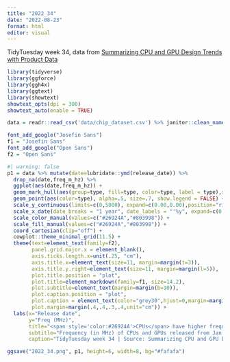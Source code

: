 ```yaml
---
title: "2022_34"
date: "2022-08-23"
format: html
editor: visual
---
```


TidyTuesday week 34, data from [Summarizing CPU and GPU Design Trends with Product Data](https://arxiv.org/abs/1911.11313)

```r
library(tidyverse)
library(ggforce)
library(ggh4x)
library(ggtext)
library(showtext)
showtext_opts(dpi = 300)
showtext_auto(enable = TRUE)

data = readr::read_csv('data/chip_dataset.csv') %>% janitor::clean_names()
```

```r
font_add_google("Josefin Sans")
f1 = "Josefin Sans"
font_add_google("Open Sans")
f2 = "Open Sans"
```

```r
#| warning: false
p1 = data %>% mutate(date=lubridate::ymd(release_date)) %>%
  drop_na(date,freq_m_hz) %>%
  ggplot(aes(date,freq_m_hz)) +
  geom_mark_hull(aes(group=type, fill=type, color=type, label = type),show.legend = FALSE,expand = unit(2.5, "mm"), alpha=.1, con.cap = 0, label.fontsize = 11, label.family = f2, con.size = .4) +
  geom_point(aes(color=type), alpha=.5, size=.7, show.legend = FALSE) +
  scale_y_continuous(limits=c(0,5000), expand=c(0.00,0.00),position="right") +
  scale_x_date(date_breaks = "1 year", date_labels = "'%y", expand=c(0.025,0.025)) +
  scale_color_manual(values=c("#26924A","#803998")) +
  scale_fill_manual(values=c("#26924A","#803998")) +
  coord_cartesian(clip="off") +
  cowplot::theme_minimal_grid(11.5) +
  theme(text=element_text(family=f2),
        panel.grid.major.x = element_blank(),
        axis.ticks.length.x=unit(.25, "cm"),
        axis.title.x=element_text(size=11, margin=margin(t=3)),
        axis.title.y.right=element_text(size=11, margin=margin(l=5)),
        plot.title.position = "plot",
        plot.title=element_markdown(family=f1, size=14.2),
        plot.subtitle=element_text(margin=margin(b=10)),
        plot.caption.position = "plot",
        plot.caption = element_text(color="grey30",hjust=0,margin=margin(t=10)),
        plot.margin=margin(.4,.4,.3,.4,unit="cm")) +
  labs(x="Release date",
       y="Freq (MHz)",
       title="<span style='color:#26924A'>CPUs</span> have higher frequencies, but <span style='color:#803998'>GPUs</span> are catching up.",
       subtitle="Frequency (in MHz) of CPUs and GPUs released from Jan 01, 2000 to Apr 13, 2021",
       caption="TidyTuesday week 34 | Source: Summarizing CPU and GPU Design Trends with Product Data")

ggsave("2022_34.png", p1, height=6, width=8, bg="#fafafa")
```
